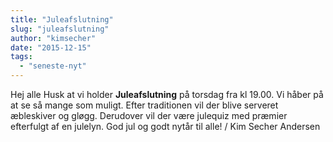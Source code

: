 ```yaml
---
title: "Juleafslutning"
slug: "juleafslutning"
author: "kimsecher"
date: "2015-12-15"
tags: 
  - "seneste-nyt"
---
```


Hej alle Husk at vi holder **Juleafslutning** på torsdag fra kl 19.00. Vi håber på at se så mange som muligt. Efter traditionen vil der blive serveret æbleskiver og gløgg. Derudover vil der være julequiz med præmier efterfulgt af en julelyn. God jul og godt nytår til alle! / Kim Secher Andersen
